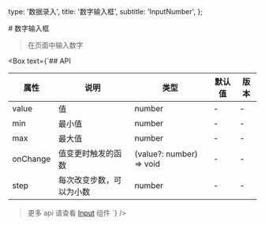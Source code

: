   type: '数据录入',
  title: '数字输入框',
  subtitle: 'InputNumber',
};

<Box>
# 数字输入框

> 在页面中输入数字

<Snapshot name="input-number" />
</Box>

<Box text={`## API

| 属性     | 说明                     | 类型                     | 默认值 | 版本 |
| -------- | ------------------------ | ------------------------ | ------ | ---- |
| value    | 值                       | number                   | -      | -    |
| min      | 最小值                   | number                   | -      | -    |
| max      | 最大值                   | number                   | -      | -    |
| onChange | 值变更时触发的函数       | (value?: number) => void | -      | -    |
| step     | 每次改变步数，可以为小数 | number                   | -      | -    |

> 更多 api 请查看 [Input](/neko-ui/#/input) 组件
> `} />
